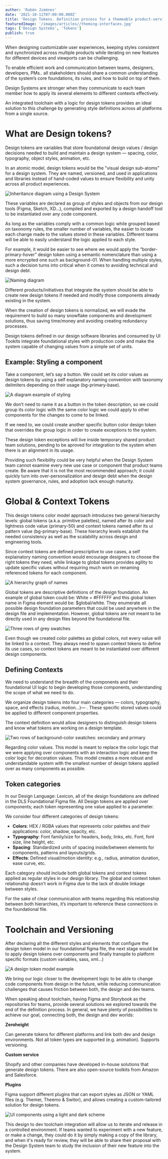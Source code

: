 ```yaml
---
author: 'Rubén Jiménez'
date: '2021-10-11T07:00:00.000Z'
title: 'Design Tokens. Definition process for a themeable product-service system'
featuredImage: '/images/articles//theming-interfaces.jpg'
tags: ['Design Systems', 'Tokens']
publish: true
---
```





When designing customizable user experiences, keeping styles consistent and synchronized across multiple products while iterating on new features for different devices and viewports can be challenging.

To enable efficient work and communication between teams, designers, developers, PMs.. all stakeholders should share a common understanding of the system’s core foundations, its rules, and how to build on top of them.

Design Systems are stronger when they communicate to each team member how to apply its several elements to different contexts effectively.

An integrated toolchain with a logic for design tokens provides an ideal solution to this challenge by generating style definitions across all platforms from a single source.


# What are Design tokens?

Design tokens are variables that store foundational design values / design decisions needed to build and maintain a design system — spacing, color, typography, object styles, animation, etc.

In an atomic model, design tokens would be the "visual design sub-atoms" for a design system. They are named, versioned, and used in applications and libraries instead of hand-coded values to ensure flexibility and unity across all product experiences.

![Inheritance diagram using a Design System](/sub-atoms.png)

These variables are declared as group of styles and objects from our design tools (Figma, Sketch, XD...), compiled and exported by a design handoff tool to be instantiated over any code component.

As long as the variables comply with a common logic while grouped based on taxonomy rules, the smaller number of variables, the easier to locate each change made to the values stored in these variables. Different teams will be able to easily understand the logic applied to each style.

For example, it would be easier to see where we would apply the “border-primary-hover” design token using a semantic nomenclature than using a more encrypted one such as background-01. When handling multiple styles, such a decision turns into critical when it comes to avoiding technical and design debt.

![Naming diagram](/different-products.png)

Different products/initiatives that integrate the system should be able to create new design tokens if needed and modify those components already existing in the system.

When the creation of design tokens is normalized, we will evade the requirement to build so many snowflake components and development solutions, thus saving time/money and avoiding creating redundancy processes.

Design tokens defined in our design software libraries and consumed by UI Tookits integrate foundational styles with production code and make the system capable of changing values from a simple set of units.

## Example: Styling a component

Take a component, let’s say a button. We could set its color values as design tokens by using a self explanatory naming convention with taxonomy delimiters depending on their usage (bg-primary-base).

![A diagram example of styling](/styling-a-component.png)

We don’t need to name it as a button in the token description, so we could group its color logic with the same color logic we could apply to other components for the changes to come to be linked. 

If we need to, we could create another specific button color design token that overrides the group logic in order to create exceptions to the system. 

These design token exceptions will live inside temporary shared product team solutions, pending to be aproved for integration to the system when there is an alignment in its usage.

Providing such flexibility could be very helpful when the Design System team cannot examine every new use case or component that product teams create. Be aware that it is not the most recommended approach; it could quickly turn into over-personalization and design debt when the design system governance, rules, and adoption lack enough maturity.


# Global & Context Tokens

This design tokens color model approach introduces two general hierarchy levels: global tokens (a.k.a. primitive palettes), named after its color and lightness code value (primary-50) and context tokens named after its ui pattern value (bg-primary-base). These hierarchy levels establish the needed consistency as well as the scalability across design and engineering tools.

Since context tokens are defined prescriptive to use cases, a self explainatory naming convention would encourage designers to choose the right tokens they need, while linkage to global tokens provides agility to update specific values without requiring much work on renaming referenced tokens for each component.

![A hierarchy graph of names](/naming-diagram.png)

Global tokens are descriptive definitions of the design foundation. An example of global token could be: White = #FFFFFF and this global token name in Figma element would be: $global/white. They enumerate all possible design foundation parameters that could be used anywhere in the design file and implementation. However, global tokens are not meant to be directly used in any design files beyond the foundational file.

![Three rows of grey swatches](/global-color.png)

Even though we created color palettes as global colors, not every value will be linked to a context. They always need to spawn context tokens to define its use cases, so context tokens are meant to be instantiated over different design components.

## Defining Contexts

We need to understand the breadth of the components and their foundational UI logic to begin developing those components, understanding the scope of what we need to do.

We organize design tokens into four main categories — colors, typography, space, and effects (radius, motion...)— . These specific stored values could be applied to different component properties.

The context definition would allow designers to distinguish design tokens and know what tokens are working on a design template.

![Two rows of background-color swatches: secondary and primary](/bg-colors.png)

Regarding color values. This model is meant to replace the color logic that we were applying over components with an interaction logic and keep the color logic for decoration values. This model creates a more robust and understandable system with the smallest number of design tokens applied over as many components as possible.

## Token categories

In our Design Language: Lexicon, all of the design foundations are defined in the DLS Foundational Figma file. All Design tokens are applied over components; each token representing one value applied to a parameter.

We consider four different categories of design tokens:

* **Colors**: HEX / RGBA values that represents color palettes and their applications: color, shadow, opacity, etc.
* **Typography**: Font family/size for headers, body, links, etc. Font, font size, line height, etc.
* **Spacing**: Standardized units of spacing inside/between elements for components, patterns and layouts/grids.
* **Effects**: Defined visual/motion identity: e.g., radius, animation duration, ease curve, etc.

Each category should include both global tokens and context tokens applied as regular styles in our design library. The global and context token relationship doesn’t work in Figma due to the lack of double linkage between styles.

For the sake of clear communication with teams regarding this relationship between both hierarchies, it’s important to reference these connections in the foundational file.

# Toolchain and Versioning

After declaring all the different styles and elements that configure the design token model in our foundational figma file, the next stage would be to apply design tokens over components and finally transpile to platform specific formats (custom variables, sass, xml...)

![A design token model example](/design-token-model.jpg)

We bring our logic closer to the development logic to be able to change code components from design in the future, while reducing communication challenges that causes friction between both, the design and dev teams.

When speaking about toolchain, having Figma and Storybook as the repositories for teams, provide several solutions we explored towards the end of the definition process. In general, we have plenty of possibilities to achieve our goal, connecting both, the design and dev worlds:

**Zeroheight**

Can generate tokens for different platforms and link both dev and design environments. Not all token types are supported (e.g. animation). Supports versioning.

**Custom service**

Shopify and other companies have developed in-house solutions that generate design tokens. There are also open-source toolkits from Amazon and Salesforce.

**Plugins**

Figma support different plugins that can export styles as JSON or YAML files (e.g. Themer, Theemo & Switor), and allows creating a custom-tailored solution for design tokens.

![UI components using a light and dark scheme](/tooling.png)

This design to dev toolchain integration will allow us to iterate and release in a controlled environment. If teams wanted to experiment with a new feature, or make a change, they could do it by simply making a copy of the library, and when it's ready for review, they will be able to share their proposal with the Design System team to study the inclusion of their new feature into the system.
